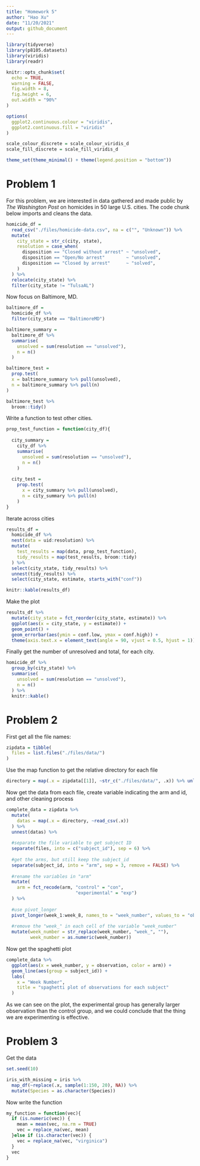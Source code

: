 ```yaml
---
title: "Homework 5"
author: "Hao Xu"
date: "11/20/2021"
output: github_document
---
```


```r
library(tidyverse)
library(p8105.datasets)
library(viridis)
library(readr)

knitr::opts_chunk$set(
  echo = TRUE,
  warning = FALSE,
  fig.width = 8,
  fig.height = 6,
  out.width = "90%"
)

options(
  ggplot2.continuous.colour = "viridis",
  ggplot2.continuous.fill = "viridis"
)

scale_colour_discrete = scale_colour_viridis_d
scale_fill_discrete = scale_fill_viridis_d

theme_set(theme_minimal() + theme(legend.position = "bottom"))
```

# Problem 1

For this problem, we are interested in data gathered and made public by _The Washington Post_ on homicides in 50 large U.S. cities. The code chunk below imports and cleans the data.

```r
homicide_df = 
  read_csv("./files/homicide-data.csv", na = c("", "Unknown")) %>% 
  mutate(
    city_state = str_c(city, state),
    resolution = case_when(
      disposition == "Closed without arrest" ~ "unsolved",
      disposition == "Open/No arrest"        ~ "unsolved",
      disposition == "Closed by arrest"      ~ "solved",
    )
  ) %>% 
  relocate(city_state) %>% 
  filter(city_state != "TulsaAL")
```

Now focus on Baltimore, MD.

```r
baltimore_df = 
  homicide_df %>% 
  filter(city_state == "BaltimoreMD")

baltimore_summary = 
  baltimore_df %>% 
  summarise(
    unsolved = sum(resolution == "unsolved"),
    n = n()
  )

baltimore_test = 
  prop.test(
  x = baltimore_summary %>% pull(unsolved),
  n = baltimore_summary %>% pull(n)
)

baltimore_test %>% 
  broom::tidy()
```

Write a function to test other cities.

```r
prop_test_function = function(city_df){
  
  city_summary = 
    city_df %>% 
    summarise(
      unsolved = sum(resolution == "unsolved"),
      n = n()
    )
  
  city_test = 
    prop.test(
      x = city_summary %>% pull(unsolved),
      n = city_summary %>% pull(n)
    )
}
```

Iterate across cities

```r
results_df = 
  homicide_df %>% 
  nest(data = uid:resolution) %>% 
  mutate(
    test_results = map(data, prop_test_function),
    tidy_results = map(test_results, broom::tidy)
  ) %>% 
  select(city_state, tidy_results) %>% 
  unnest(tidy_results) %>% 
  select(city_state, estimate, starts_with("conf"))

knitr::kable(results_df)
```

Make the plot

```r
results_df %>% 
  mutate(city_state = fct_reorder(city_state, estimate)) %>% 
  ggplot(aes(x = city_state, y = estimate)) +
  geom_point() +
  geom_errorbar(aes(ymin = conf.low, ymax = conf.high)) +
  theme(axis.text.x = element_text(angle = 90, vjust = 0.5, hjust = 1))
```

Finally get the number of unresolved and total, for each city.

```r
homicide_df %>% 
  group_by(city_state) %>% 
  summarise(
    unsolved = sum(resolution == "unsolved"),
    n = n()
  ) %>% 
  knitr::kable()
```

# Problem 2

First get all the file names:

```r
zipdata = tibble(
  files = list.files("./files/data/")
)
```

Use the map function to get the relative directory for each file

```r
directory = map(.x = zipdata[[1]], ~str_c("./files/data/", .x)) %>% unlist()
```

Now get the data from each file, create variable indicating the arm and id, and other cleaning process

```r
complete_data = zipdata %>% 
  mutate(
    datas = map(.x = directory, ~read_csv(.x))
  ) %>% 
  unnest(datas) %>% 
  
  #separate the file variable to get subject ID
  separate(files, into = c("subject_id"), sep = 6) %>% 
  
  #get the arms, but still keep the subject_id
  separate(subject_id, into = "arm", sep = 3, remove = FALSE) %>% 
  
  #rename the variables in "arm"
  mutate(
    arm = fct_recode(arm, "control" = "con",
                          "experimental" = "exp")
  ) %>% 
  
  #use pivot_longer
  pivot_longer(week_1:week_8, names_to = "week_number", values_to = "observation") %>% 
  
  #remove the "week_" in each cell of the variable "week_number"
  mutate(week_number = str_replace(week_number, "week_", ""),
         week_number = as.numeric(week_number))
```

Now get the spaghetti plot

```r
complete_data %>% 
  ggplot(aes(x = week_number, y = observation, color = arm)) +
  geom_line(aes(group = subject_id)) +
  labs(
    x = "Week Number",
    title = "spaghetti plot of observations for each subject"
  )
```

As we can see on the plot, the experimental group has generally larger observation than the control group, and we could conclude that the thing we are experimenting is effective.

# Problem 3

Get the data

```r
set.seed(10)

iris_with_missing = iris %>% 
  map_df(~replace(.x, sample(1:150, 20), NA)) %>%
  mutate(Species = as.character(Species))
```

Now write the function

```r
my_function = function(vec){
  if (is.numeric(vec)) {
    mean = mean(vec, na.rm = TRUE)
    vec = replace_na(vec, mean)
  }else if (is.character(vec)) {
    vec = replace_na(vec, "virginica")
  }
  vec
}
```

